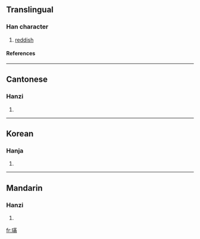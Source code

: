 ==Translingual==
===Han character===
{{Han char|rn=96|rad=玉|as=11|sn=15|four=1412<sub>7</sub>|canj=一土廿中月 (MGTLB)}}
# [[reddish]]
====References====
{{Han ref|kx=0741.100|dkj=21208|dj=1150.270|hdz=21134.040|uh=748A|ud=29834|bh=E6A4|bd=59044}}

----
==Cantonese==
===Hanzi===
{{yue-hanzi|jyut=|y=mun4}}
# {{defn|Cantonese}}

----
==Korean==
===Hanja===
{{ko-hanja|hangeul=문|eumhun=|rv=mun|mr=mun|y=mun}}
# {{defn|Korean}}

----
==Mandarin==
===Hanzi===
{{cmn-hanzi|pin=[[mán]] ([[man2]]), [[mén]] ([[men2]])|wg=man<sup>2</sup>, men<sup>2</sup>}}
# {{defn|Mandarin}}

[[fr:璊]]